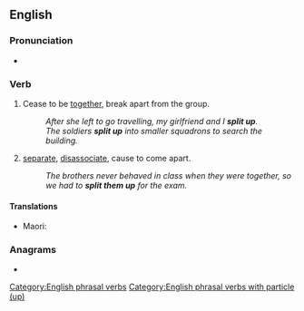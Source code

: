 {{also|split-up}}
==English==

===Pronunciation===
* {{audio|En-us-split up.ogg|Audio (US)|lang=en}}

===Verb===
{{en-verb|splits up|splitting up|split up}}

# {{lb|en|intransitive|idiomatic|Of a group of people}} Cease to be [[together]], break apart from the group.
#: ''After she left to go travelling, my girlfriend and I '''split up'''.''
#: ''The soldiers '''split up''' into smaller squadrons to search the building.''
# {{lb|en|transitive}} [[separate]], [[disassociate]], cause to come apart.
#: ''The brothers never behaved in class when they were together, so we had to '''split them up''' for the exam.''

====Translations====
{{trans-top|disassociate}}
{{trans-mid}}
* Maori: {{t|mi|whakawāwāhi }}
{{trans-bottom}}

===Anagrams===
* {{anagrams|en|a=ilppstu|pulpits}}

[[Category:English phrasal verbs]]
[[Category:English phrasal verbs with particle (up)]]